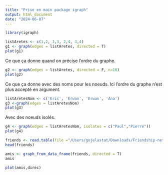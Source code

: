 ```yaml
---
title: "Prise en main package igraph"
output: html_document
date: "2024-06-07"
---
```


```r
library(igraph)
```

```r
listAretes <- c(1,2, 1,3, 2,4, 3,4)
g1 <- graph(edges = listAretes, directed = T)
plot(g1)
```

Ce que ça donne quand on précise l'ordre du graphe.
```r

g2 <- graph(edges = listAretes, directed = F, n=10)
plot(g2)
```

Ce que ça donne avec des noms pour les noeuds. Ici l'ordre du graphe n'est plus accepté en argument. 
```r
listAretesNom <- c('Eric', 'Erwan', 'Erwan', 'Ana')
g3 <-graph(edges = listAretesNom)
plot(g3)
```

Avec des noeuds isolés.
```r
g4 <- graph(edges = listAretesNom, isolates = c("Paul","Pierre"))
plot(g4)
```

```r
friends <- read.table(file ="/Users/gojelastat/Downloads/Friendship-network_data_2013 (1).csv")
head(friends)
```

```r
amis <- graph_from_data_frame(friends, directed = T)
amis
```

```r
plot(amis,direc)
```






